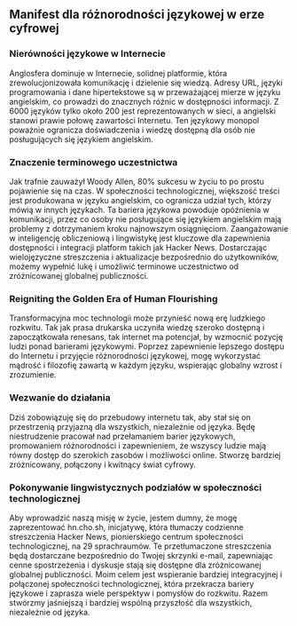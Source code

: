 
<Steps>

## Manifest dla różnorodności językowej w erze cyfrowej

### Nierówności językowe w Internecie

Anglosfera dominuje w Internecie, solidnej platformie, która zrewolucjonizowała komunikację i dzielenie się wiedzą. Adresy URL, języki programowania i dane hipertekstowe są w przeważającej mierze w języku angielskim, co prowadzi do znacznych różnic w dostępności informacji. Z 6000 języków tylko około 200 jest reprezentowanych w sieci, a angielski stanowi prawie połowę zawartości Internetu. Ten językowy monopol poważnie ogranicza doświadczenia i wiedzę dostępną dla osób nie posługujących się językiem angielskim.

### Znaczenie terminowego uczestnictwa

Jak trafnie zauważył Woody Allen, 80% sukcesu w życiu to po prostu pojawienie się na czas. W społeczności technologicznej, większość treści jest produkowana w języku angielskim, co ogranicza udział tych, którzy mówią w innych językach. Ta bariera językowa powoduje opóźnienia w komunikacji, przez co osoby nie posługujące się językiem angielskim mają problemy z dotrzymaniem kroku najnowszym osiągnięciom. Zaangażowanie w inteligencję obliczeniową i lingwistykę jest kluczowe dla zapewnienia dostępności i integracji platform takich jak Hacker News. Dostarczając wielojęzyczne streszczenia i aktualizacje bezpośrednio do użytkowników, możemy wypełnić lukę i umożliwić terminowe uczestnictwo od zróżnicowanej globalnej publiczności.

### Reigniting the Golden Era of Human Flourishing

Transformacyjna moc technologii może przynieść nową erę ludzkiego rozkwitu. Tak jak prasa drukarska uczyniła wiedzę szeroko dostępną i zapoczątkowała renesans, tak internet ma potencjał, by wzmocnić pozycję ludzi ponad barierami językowymi. Poprzez zapewnienie lepszego dostępu do Internetu i przyjęcie różnorodności językowej, mogę wykorzystać mądrość i filozofię zawartą w każdym języku, wspierając globalny wzrost i zrozumienie.

### Wezwanie do działania

Dziś zobowiązuję się do przebudowy internetu tak, aby stał się on przestrzenią przyjazną dla wszystkich, niezależnie od języka. Będę niestrudzenie pracował nad przełamaniem barier językowych, promowaniem różnorodności i zapewnieniem, że wszyscy ludzie mają równy dostęp do szerokich zasobów i możliwości online. Stworzę bardziej zróżnicowany, połączony i kwitnący świat cyfrowy.

### Pokonywanie lingwistycznych podziałów w społeczności technologicznej

Aby wprowadzić naszą misję w życie, jestem dumny, że mogę zaprezentować hn.cho.sh, inicjatywę, która tłumaczy codzienne streszczenia Hacker News, pionierskiego centrum społeczności technologicznej, na 29 sprachraumów. Te przetłumaczone streszczenia będą dostarczane bezpośrednio do Twojej skrzynki e-mail, zapewniając cenne spostrzeżenia i dyskusje stają się dostępne dla zróżnicowanej globalnej publiczności. Moim celem jest wspieranie bardziej integracyjnej i połączonej społeczności technologicznej, która przekracza bariery językowe i zaprasza wiele perspektyw i pomysłów do rozkwitu. Razem stwórzmy jaśniejszą i bardziej wspólną przyszłość dla wszystkich, niezależnie od języka.

</Steps>
